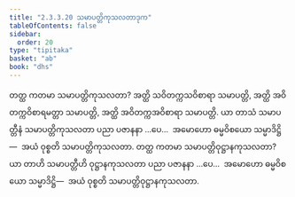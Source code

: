 ```yaml
---
title: "2.3.3.20 သမာပတ္တိကုသလတာဒုက"
tableOfContents: false
sidebar:
  order: 20
type: "tipitaka"
basket: "ab"
book: "dhs"
---
```



<DynamicBreadcrumb />

<Division number="1338" book="dhs" e="ch" v="29" p="259">

<Paragraph number="2043" book="dhs">
တတ္ထ ကတမာ သမာပတ္တိကုသလတာ? အတ္ထိ သဝိတက္ကသဝိစာရာ သမာပတ္တိ, အတ္ထိ အဝိတက္ကဝိစာရမတ္တာ သမာပတ္တိ, အတ္ထိ အဝိတက္ကအဝိစာရာ သမာပတ္တိ. ယာ တာသံ သမာပတ္တီနံ သမာပတ္တိကုသလတာ ပညာ ပဇာနနာ …ပေ…  အမောဟော ဓမ္မဝိစယော သမ္မာဒိဋ္ဌိ—  အယံ ဝုစ္စတိ သမာပတ္တိကုသလတာ.
</Paragraph>

</Division>
<Division number="1339" book="dhs" e="ch" v="29" p="259">

<Paragraph number="2044" book="dhs">
တတ္ထ ကတမာ သမာပတ္တိဝုဋ္ဌာနကုသလတာ? ယာ တာဟိ သမာပတ္တီဟိ ဝုဋ္ဌာနကုသလတာ ပညာ ပဇာနနာ …ပေ…  အမောဟော ဓမ္မဝိစယော သမ္မာဒိဋ္ဌိ—  အယံ ဝုစ္စတိ သမာပတ္တိဝုဋ္ဌာနကုသလတာ.
</Paragraph>
</Division>